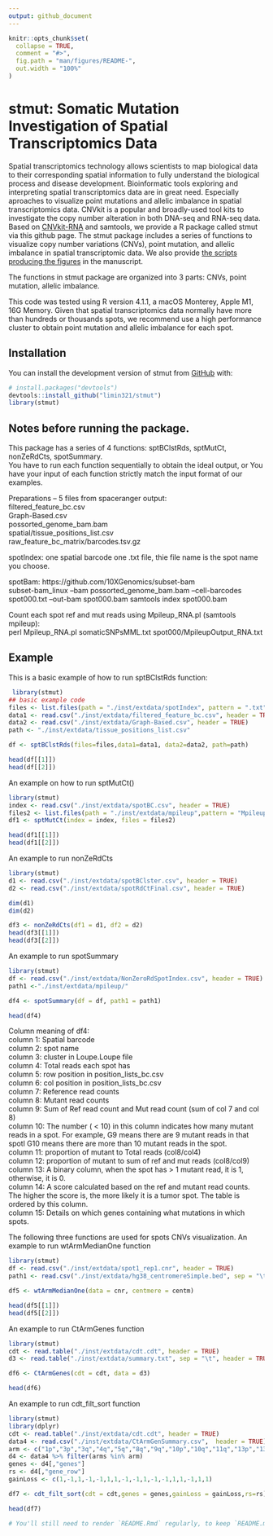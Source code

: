 ```yaml
---
output: github_document
---
```


<!-- README.md is generated from README.Rmd. Please edit that file -->

```r
knitr::opts_chunk$set(
  collapse = TRUE,
  comment = "#>",
  fig.path = "man/figures/README-",
  out.width = "100%"
)
```

# stmut: Somatic Mutation Investigation of Spatial Transcriptomics Data

<!-- badges: start -->
<!-- badges: end -->

Spatial transcriptomics technology allows scientists to map biological data to their corresponding spatial information to fully understand the biological process and disease development. Bioinformatic tools exploring and interpreting spatial transcriptomics data are in great need. Especially aproaches to visualize point mutations and allelic imbalance in spatial transcriptomics data. 
CNVkit is a popular and broadly-used tool kits to investigate the copy number alteration in both DNA-seq and RNA-seq data. Based on [CNVkit-RNA](https://cnvkit.readthedocs.io/en/stable/rna.html) and samtools, we provide a R package called stmut via this github page. The stmut package includes a series of functions to visualize copy number variations (CNVs), point mutation, and allelic imbalance in spatial transcriptomic data. We also provide [the scripts producing the figures](placeholder for scripts) in the manuscript.<br />

The functions in stmut package are organized into 3 parts: CNVs, point mutation, allelic imbalance.

This code was tested using R version 4.1.1, a macOS Monterey, Apple M1, 16G Memory. Given that spatial transcriptomics data normally have more than hundreds or thousands spots, we recommend use a high performance cluster to obtain point mutation and allelic imbalance for each spot.

## Installation 

You can install the development version of stmut from [GitHub](https://github.com/) with:

``` r
# install.packages("devtools")
devtools::install_github("limin321/stmut")
library(stmut)
```
## Notes before running the package.
This package has a series of 4 functions: sptBClstRds, sptMutCt, nonZeRdCts, spotSummary. <br />
You have to run each function sequentially to obtain the ideal output, or You have your input of each function strictly match the input format of our examples.



Preparations -- 5 files from spaceranger output: <br />
filtered_feature_bc.csv <br />
Graph-Based.csv <br />
possorted_genome_bam.bam <br />
spatial/tissue_positions_list.csv <br />
raw_feature_bc_matrix/barcodes.tsv.gz <br />



spotIndex: one spatial barcode one .txt file, thie file name is the spot name you choose. <br />

spotBam:
https://github.com/10XGenomics/subset-bam <br />
subset-bam_linux --bam possorted_genome_bam.bam --cell-barcodes spot000.txt --out-bam spot000.bam
samtools index spot000.bam

Count each spot ref and mut reads using Mpileup_RNA.pl (samtools mpileup): <br />
perl Mpileup_RNA.pl somaticSNPsMML.txt spot000/MpileupOutput_RNA.txt






## Example

This is a basic example of how to run sptBClstRds function:

```r
 library(stmut)
## basic example code
files <- list.files(path = "./inst/extdata/spotIndex", pattern = ".txt", full.names = TRUE, recursive = FALSE)
data1 <- read.csv("./inst/extdata/filtered_feature_bc.csv", header = TRUE)
data2 <- read.csv("./inst/extdata/Graph-Based.csv", header = TRUE)
path <- "./inst/extdata/tissue_positions_list.csv"

df <- sptBClstRds(files=files,data1=data1, data2=data2, path=path)

head(df[[1]])
head(df[[2]])
```


An example on how to run sptMutCt()
```r
library(stmut)
index <- read.csv("./inst/extdata/spotBC.csv", header = TRUE)
files2 <- list.files(path = "./inst/extdata/mpileup",pattern = "MpileupOutput_RNA.txt", full.names = TRUE, recursive = TRUE, include.dirs = TRUE)
df1 <- sptMutCt(index = index, files = files2)

head(df1[[1]])
head(df1[[2]])


```

An example to run nonZeRdCts
```r
library(stmut)
d1 <- read.csv("./inst/extdata/spotBClster.csv", header = TRUE)
d2 <- read.csv("./inst/extdata/spotRdCtFinal.csv", header = TRUE)

dim(d1)
dim(d2)

df3 <- nonZeRdCts(df1 = d1, df2 = d2)
head(df3[[1]])
head(df3[[2]])

```

An example to run spotSummary
```r
library(stmut)
df <- read.csv("./inst/extdata/NonZeroRdSpotIndex.csv", header = TRUE)
path1 <-"./inst/extdata/mpileup/"

df4 <- spotSummary(df = df, path1 = path1)

head(df4)

```
Column meaning of df4: <br />
column 1: Spatial barcode <br />
column 2: spot name <br />
column 3: cluster in Loupe.Loupe file <br />
column 4: Total reads each spot has <br />
column 5: row position in position_lists_bc.csv <br />
column 6: col position in position_lists_bc.csv <br />
column 7: Reference read counts <br />
column 8: Mutant read counts <br />
column 9: Sum of Ref read count and Mut read count (sum of col 7 and col 8) <br />
column 10: The number ( < 10) in this column indicates how many mutant reads in a spot. For example, G9 means there are 9 mutant reads in that spotl G10 means there are more than 10 mutant reads in the spot. <br />
column 11: proportion of mutant to Total reads (col8/col4) <br />
column 12: proportion of mutant to sum of ref and mut reads (col8/col9) <br />
column 13: A binary column, when the spot has > 1 mutant read, it is 1, otherwise, it is 0. <br />
column 14: A score calculated based on the ref and mutant read counts. The higher the score is, the more likely it is a tumor spot. The table is ordered by this column. <br />
column 15: Details on which genes containing what mutations in which spots. <br />



##############################################

The following three functions are used for spots CNVs visualization.
An example to run wtArmMedianOne function
```r
library(stmut)
df <- read.csv("./inst/extdata/spot1_rep1.cnr", header = TRUE)
path1 <- read.csv("./inst/extdata/hg38_centromereSimple.bed", sep = "\t", header = FALSE) 

df5 <- wtArmMedianOne(data = cnr, centmere = centm)

head(df5[[1]])
head(df5[[2]])
```

An example to run CtArmGenes function
```r
library(stmut)
cdt <- read.table("./inst/extdata/cdt.cdt", header = TRUE)
d3 <- read.table("./inst/extdata/summary.txt", sep = "\t", header = TRUE) 

df6 <- CtArmGenes(cdt = cdt, data = d3)

head(df6)
```


An example to run cdt_filt_sort function
```r
library(stmut)
library(dplyr)
cdt <- read.table("./inst/extdata/cdt.cdt", header = TRUE)
data4 <- read.csv("./inst/extdata/CtArmGenSummary.csv",  header = TRUE)
arm <- c("1p","3p","3q","4q","5q","8q","9q","10p","10q","11q","13p","13q", "20p","20q","21q","14q","17q")
d4 <- data4 %>% filter(arms %in% arm)
genes <- d4[,"genes"]
rs <- d4[,"gene_row"]
gainLoss <- c(1,-1,1,-1,-1,1,1,-1,-1,1,-1,-1,1,1,-1,1,1)

df7 <- cdt_filt_sort(cdt = cdt,genes = genes,gainLoss = gainLoss,rs=rs)

head(df7)
```




```r
# You'll still need to render `README.Rmd` regularly, to keep `README.md` up-to-date. `devtools::build_readme()` is handy for this. You could also use GitHub Actions to re-render `README.Rmd` every time you push. An example workflow can be found here: <https://github.com/r-lib/actions/tree/v1/examples>.
```


